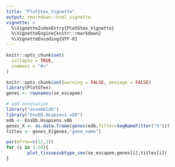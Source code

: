 ```yaml
---
title: "PlotGtex_Vignette"
output: rmarkdown::html_vignette
vignette: >
  %\VignetteIndexEntry{PlotGtex_Vignette}
  %\VignetteEngine{knitr::rmarkdown}
  %\VignetteEncoding{UTF-8}
---
```


```r
knitr::opts_chunk$set(
  collapse = TRUE,
  comment = "#>"
)
```

```r
knitr::opts_chunk$set(warning = FALSE, message = FALSE)
library(PlotGTex)
genes <- rownames(se_escapee)

# add annotation
library("ensembldb")
library("EnsDb.Hsapiens.v86")
edb <- EnsDb.Hsapiens.v86
genes_X <- as.data.frame(genes(edb,filter=SeqNameFilter("X")))
titles <- genes_X[genes,"gene_name"]

par(mfrow=c(12,2))
for (i in 1:24){
        plot_tissuesubtype_sex(se_escapee,genes[i],titles[i])
}
```
